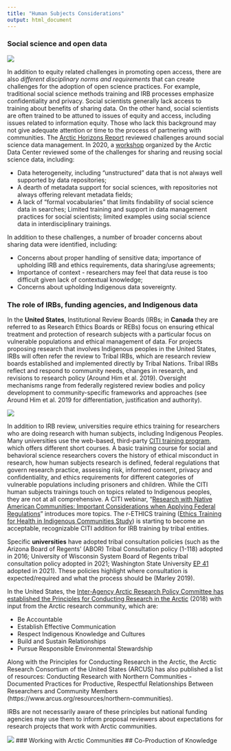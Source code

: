 ```yaml
---
title: "Human Subjects Considerations"
output: html_document
---
```

### Social science and open data

![](images/2022-03_assw_dataethics04.png)

In addition to equity related challenges in promoting open
access, there are also *different disciplinary norms and requirements*
that can create challenges for the adoption of open science
practices. For example, traditional social science methods training
and IRB processes emphasize confidentiality and privacy. Social
scientists generally lack access to training about benefits of sharing
data. On the other hand, social scientists are often trained to be
attuned to issues of equity and access, including issues related to
information equity. Those who lack this background may not give
adequate attention or time to the process of partnering with
communities. The [Arctic Horizons Report](https://jeffersoninst.org/sites/default/files/Arctic%20Horizons%20Final%20Report%281%29.pdf) reviewed challenges around
social science data management. In 2020, a [workshop](https://drive.google.com/file/d/1Vv054wQNaQDH6mm5Eit2fQZT-8U-G0vq/view) organized by the
Arctic Data Center reviewed some of the challenges for sharing and
reusing social science data, including:

* Data heterogeneity, including “unstructured” data that is not always
  well supported by data repositories;  
* A dearth of metadata support for social sciences, with repositories
  not always offering relevant metadata fields;  
* A lack of “formal vocabularies” that limits findability of social
science data in searches; Limited training and support in data
management practices for social scientists; limited examples using
social science data in interdisciplinary trainings.  

In addition to these challenges, a number of broader concerns about
sharing data were identified, including:

* Concerns about proper handling of sensitive data; importance of
  upholding IRB and ethics requirements, data sharing/use agreements;  
* Importance of context - researchers may feel that data reuse is too
difficult given lack of contextual knowledge;  
* Concerns about upholding Indigenous data sovereignty.  

### The role of IRBs, funding agencies, and Indigenous data

In the **United States**, Institutional Review Boards (IRBs; in **Canada**
they are referred to as Research Ethics Boards or REBs) focus on
ensuring ethical treatment and protection of research subjects with a
particular focus on vulnerable populations and ethical management of
data. For projects proposing research that involves Indigenous peoples
in the United States, IRBs will often refer the review to Tribal IRBs,
which are research review boards established and implemented directly
by Tribal Nations. Tribal IRBs reflect and respond to community needs,
changes in research, and revisions to research policy (Around Him et
al. 2019). Oversight mechanisms range from federally registered review
bodies and policy development to community-specific frameworks and
approaches (see Around Him et al. 2019 for differentiation,
justification and authority).

![](images/2022-03_assw_dataethics06.png)

In addition to IRB review, universities require ethics training for
researchers who are doing research with human subjects, including
Indigenous Peoples.  Many universities use the web-based, third-party
[CITI training program](https://about.citiprogram.org/), which offers different short courses.  A basic
training course for social and behavioral science researchers covers
the history of ethical misconduct in research, how human subjects
research is defined, federal regulations that govern research
practice, assessing risk, informed consent, privacy and
confidentiality, and ethics requirements for different categories of
vulnerable populations including prisoners and children.  While the
CITI human subjects trainings touch on topics related to Indigenous
peoples, they are not at all comprehensive. A CITI webinar, “[Research
with Native American Communities: Important Considerations when
Applying Federal Regulations](https://about.citiprogram.org/news/new-webinar-available-research-with-native-american-communities-important-considerations-when-applying-federal-regulations/)” introduces more topics.  The r-ETHICS
training ([Ethics Training for Health in Indigenous Communities Study](http://iwri.org/research/ethics/))
is starting to become an acceptable, recognizable CITI addition for
IRB training by tribal entities.

Specific **universities** have adopted tribal consultation policies (such
as the Arizona Board of Regents’ (ABOR) Tribal Consultation policy
(1-118) adopted in 2016; University of Wisconsin System Board of
Regents tribal consultation policy adopted in 2021; Washington State
University [EP 41](https://policies.wsu.edu/prf/index/manuals/executive-policy-manual-contents/ep41-policy-on-tribal-engagement-consultation-and-consent-for-joint-wsu-tribal-research-activities-and-projects/) adopted in 2021). These policies highlight where
consultation is expected/required and what the process should be
(Marley 2019).

In the United States, the [Inter-Agency Arctic Research Policy Committee has established the Principles for Conducting Research in the Arctic](https://www.nsf.gov/geo/opp/arctic/conduct.jsp) (2018) with input from the  Arctic research community, which are:

- Be Accountable
- Establish Effective Communication
- Respect Indigenous Knowledge and Cultures
- Build and Sustain Relationships
- Pursue Responsible Environmental Stewardship

Along with the Principles for Conducting Research in the Arctic, the Arctic Research Consortium of the United States (ARCUS) has also published a list of resources: Conducting Research with Northern Communities - Documented Practices for Productive, Respectful Relationships Between Researchers and Community Members (https://www.arcus.org/resources/northern-communities). 

IRBs are not necessarily aware of these principles but national funding agencies may use them to inform proposal reviewers about expectations for research projects that work with Arctic communities.

![](images/2022-03_assw_dataethics07.png)
### Working with Arctic Communities
## Co-Production of Knowledge

